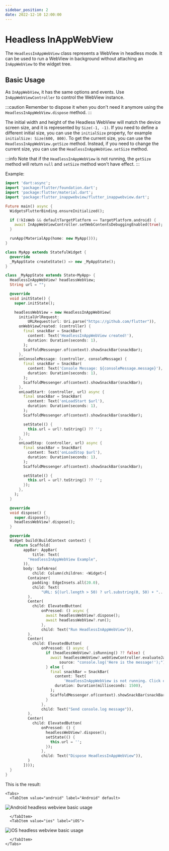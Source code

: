 ```yaml
---
sidebar_position: 2
date: 2022-12-10 12:00:00
---
```



# Headless InAppWebView

The `HeadlessInAppWebView` class  represents a WebView in headless mode.
It can be used to run a WebView in background without attaching an `InAppWebView` to the widget tree.

## Basic Usage

As `InAppWebView`, it has the same options and events. Use `InAppWebViewController` to control the WebView instance.

:::caution
Remember to dispose it when you don't need it anymore using the `HeadlessInAppWebView.dispose` method.
:::

The initial width and height of the Headless WebView will match the device screen size, and it is represented by `Size(-1, -1)`.
If you need to define a different initial size, you can use the `initialSize` property, for example `initialSize: Size(600, 800)`.
To get the current size, you can use the `HeadlessInAppWebView.getSize` method.
Instead, if you need to change the current size, you can use the `HeadlessInAppWebView.setSize` method.

:::info
Note that if the `HeadlessInAppWebView` is not running, the `getSize` method will return `null` and `setSize` method won't have effect.
:::

Example:
```dart
import 'dart:async';
import 'package:flutter/foundation.dart';
import 'package:flutter/material.dart';
import 'package:flutter_inappwebview/flutter_inappwebview.dart';

Future main() async {
  WidgetsFlutterBinding.ensureInitialized();

  if (!kIsWeb && defaultTargetPlatform == TargetPlatform.android) {
    await InAppWebViewController.setWebContentsDebuggingEnabled(true);
  }

  runApp(MaterialApp(home: new MyApp()));
}

class MyApp extends StatefulWidget {
  @override
  _MyAppState createState() => new _MyAppState();
}

class _MyAppState extends State<MyApp> {
  HeadlessInAppWebView? headlessWebView;
  String url = "";

  @override
  void initState() {
    super.initState();

    headlessWebView = new HeadlessInAppWebView(
      initialUrlRequest:
          URLRequest(url: Uri.parse("https://github.com/flutter")),
      onWebViewCreated: (controller) {
        final snackBar = SnackBar(
          content: Text('HeadlessInAppWebView created!'),
          duration: Duration(seconds: 1),
        );
        ScaffoldMessenger.of(context).showSnackBar(snackBar);
      },
      onConsoleMessage: (controller, consoleMessage) {
        final snackBar = SnackBar(
          content: Text('Console Message: ${consoleMessage.message}'),
          duration: Duration(seconds: 1),
        );
        ScaffoldMessenger.of(context).showSnackBar(snackBar);
      },
      onLoadStart: (controller, url) async {
        final snackBar = SnackBar(
          content: Text('onLoadStart $url'),
          duration: Duration(seconds: 1),
        );
        ScaffoldMessenger.of(context).showSnackBar(snackBar);

        setState(() {
          this.url = url?.toString() ?? '';
        });
      },
      onLoadStop: (controller, url) async {
        final snackBar = SnackBar(
          content: Text('onLoadStop $url'),
          duration: Duration(seconds: 1),
        );
        ScaffoldMessenger.of(context).showSnackBar(snackBar);

        setState(() {
          this.url = url?.toString() ?? '';
        });
      },
    );
  }

  @override
  void dispose() {
    super.dispose();
    headlessWebView?.dispose();
  }

  @override
  Widget build(BuildContext context) {
    return Scaffold(
        appBar: AppBar(
            title: Text(
          "HeadlessInAppWebView Example",
        )),
        body: SafeArea(
            child: Column(children: <Widget>[
          Container(
            padding: EdgeInsets.all(20.0),
            child: Text(
                "URL: ${(url.length > 50) ? url.substring(0, 50) + "..." : url}"),
          ),
          Center(
            child: ElevatedButton(
                onPressed: () async {
                  await headlessWebView?.dispose();
                  await headlessWebView?.run();
                },
                child: Text("Run HeadlessInAppWebView")),
          ),
          Center(
            child: ElevatedButton(
                onPressed: () async {
                  if (headlessWebView?.isRunning() ?? false) {
                    await headlessWebView?.webViewController.evaluateJavascript(
                        source: "console.log('Here is the message!');");
                  } else {
                    final snackBar = SnackBar(
                      content: Text(
                          'HeadlessInAppWebView is not running. Click on "Run HeadlessInAppWebView"!'),
                      duration: Duration(milliseconds: 1500),
                    );
                    ScaffoldMessenger.of(context).showSnackBar(snackBar);
                  }
                },
                child: Text("Send console.log message")),
          ),
          Center(
            child: ElevatedButton(
                onPressed: () {
                  headlessWebView?.dispose();
                  setState(() {
                    this.url = '';
                  });
                },
                child: Text("Dispose HeadlessInAppWebView")),
          )
        ])));
  }
}
```

This is the result:

```mdx-code-block
<Tabs>
  <TabItem value="android" label="Android" default>
```
![Android headless webview basic usage](./headless-in-app-webview/android-headless-in-app-webview-basic-usage.gif "Android headless webview basic usage.")
```mdx-code-block
  </TabItem>
  <TabItem value="ios" label="iOS">
```
![iOS headless webview basic usage](./headless-in-app-webview/ios-headless-in-app-webview-basic-usage.gif "iOS headless webview basic usage.")
```mdx-code-block
  </TabItem>
</Tabs>
```
